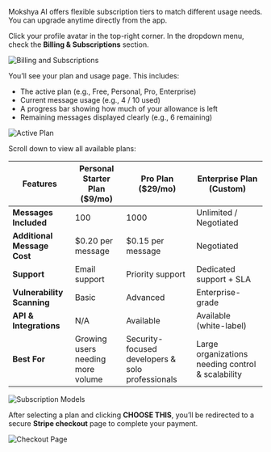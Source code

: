 Mokshya AI offers flexible subscription tiers to match different usage needs. You can upgrade anytime directly from the app.  

Click your profile avatar in the top-right corner. In the dropdown menu, check the **Billing & Subscriptions** section.  

![Billing and Subscriptions](../assets/billing-and-subscriptions.png)  

You’ll see your plan and usage page. This includes:  
- The active plan (e.g., Free, Personal, Pro, Enterprise)  
- Current message usage (e.g., 4 / 10 used)  
- A progress bar showing how much of your allowance is left  
- Remaining messages displayed clearly (e.g., 6 remaining)  

![Active Plan](../assets/active-plan.png)  

Scroll down to view all available plans:  

| Features               | Personal Starter Plan ($9/mo) | Pro Plan ($29/mo) | Enterprise Plan (Custom) |
|-------------------------|-------------------------------|------------------|---------------------------|
| **Messages Included**   | 100                           | 1000             | Unlimited / Negotiated    |
| **Additional Message Cost** | $0.20 per message           | $0.15 per message | Negotiated                |
| **Support**             | Email support                 | Priority support | Dedicated support + SLA   |
| **Vulnerability Scanning** | Basic                        | Advanced         | Enterprise-grade          |
| **API & Integrations**  | N/A                           | Available        | Available (white-label)   |
| **Best For**            | Growing users needing more volume | Security-focused developers & solo professionals | Large organizations needing control & scalability |

![Subscription Models](../assets/subscription-models.png)  

After selecting a plan and clicking **CHOOSE THIS**, you’ll be redirected to a secure **Stripe checkout** page to complete your payment.  

![Checkout Page](../assets/checkout-page.png)  